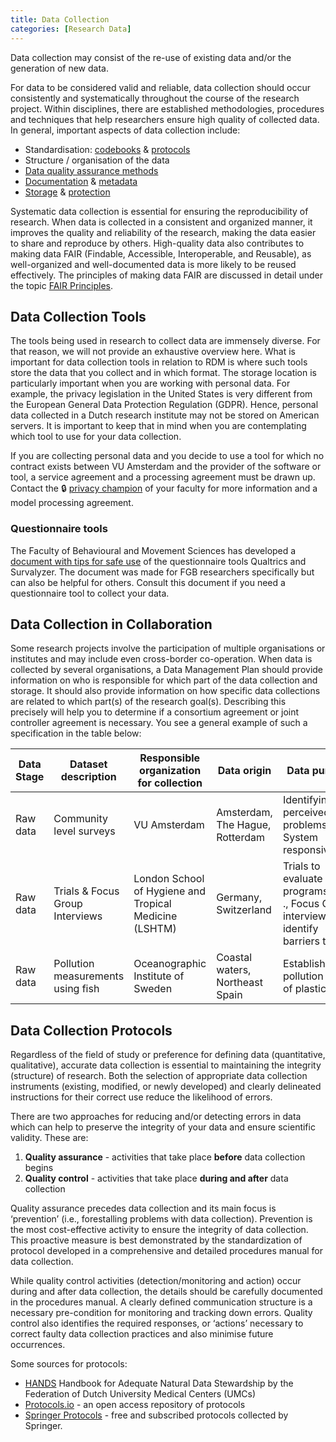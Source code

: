 ```yaml
---
title: Data Collection
categories: [Research Data]
---
```


Data collection may consist of the re-use of existing data and/or the generation of new data.

For data to be considered valid and reliable, data collection should occur consistently and systematically throughout the course of the research project. Within disciplines, there are established methodologies, procedures and techniques that help researchers ensure high quality of collected data. In general, important aspects of data collection include:

* Standardisation: [codebooks](../topics/data-documentation.qmd#codebooks) & [protocols](#data-collection-protocols)
* Structure / organisation of the data
* [Data quality assurance methods](../guides/process-and-analyse.qmd#data-processing)
* [Documentation](../topics/data-documentation.qmd) & [metadata](../topics/metadata.qmd)
* [Storage](../topics/data-storage.qmd) & [protection](../topics/data-protection.qmd)

Systematic data collection is essential for ensuring the reproducibility of research. When data is collected in a consistent and organized manner, it improves the quality and reliability of the research, making the data easier to share and reproduce by others. High-quality data also contributes to making data FAIR (Findable, Accessible, Interoperable, and Reusable), as well-organized and well-documented data is more likely to be reused effectively. The principles of making data FAIR are discussed in detail under the topic [FAIR Principles](../topics/fair-principles.qmd).

## Data Collection Tools

The tools being used in research to collect data are immensely diverse. For that reason, we will not provide an exhaustive overview here. What is important for data collection tools in relation to RDM is where such tools store the data that you collect and in which format. The storage location is particularly important when you are working with personal data. For example, the privacy legislation in the United States is very different from the European General Data Protection Regulation (GDPR). Hence, personal data collected in a Dutch research institute may not be stored on American servers. It is important to keep that in mind when you are contemplating which tool to use for your data collection.

If you are collecting personal data and you decide to use a tool for which no contract exists between VU Amsterdam and the provider of the software or tool, a service agreement and a processing agreement must be drawn up. Contact the 🔒 [privacy champion](https://vu.nl/en/employee/privacy-and-information-security/privacy-champions-information) of your faculty for more information and a model processing agreement.

### Questionnaire tools

The Faculty of Behavioural and Movement Sciences has developed a [document with tips for safe use](https://fgb-rdm.nl/rdm/tools/SecureUseOfQuestionnaireTools.html) of the questionnaire tools Qualtrics and Survalyzer. The document was made for FGB researchers specifically but can also be helpful for others. Consult this document if you need a questionnaire tool to collect your data.

## Data Collection in Collaboration

Some research projects involve the participation of multiple organisations or institutes and may include even cross-border co-operation. When data is collected by several organisations, a Data Management Plan should provide information on who is responsible for which part of the data collection and storage. It should also provide information on how specific data collections are related to which part(s) of the research goal(s). Describing this precisely will help you to determine if a consortium agreement or joint controller agreement is necessary. You see a general example of such a specification in the table below:

| Data Stage | Dataset description                 | Responsible organization for collection                | Data origin                     | Data purpose                                                                               |
|------------|-------------------------------------|--------------------------------------------------------|---------------------------------|--------------------------------------------------------------------------------------------|
| Raw data   | Community level surveys             | VU Amsterdam                           | Amsterdam, The Hague, Rotterdam | Identifying perceived problems, System responsiveness                                      |
| Raw data   | Trials &amp; Focus Group Interviews | London School of Hygiene and Tropical Medicine (LSHTM) | Germany, Switzerland            | Trials to evaluate programs on . . ., Focus Group interviews to identify barriers to . . . |
| Raw data   | Pollution measurements using fish   | Oceanographic Institute of Sweden                      | Coastal waters, Northeast Spain | Establish pollution levels of plastic                                                      |

## Data Collection Protocols

Regardless of the field of study or preference for defining data (quantitative, qualitative), accurate data collection is essential to maintaining the integrity (structure) of research. Both the selection of appropriate data collection instruments (existing, modified, or newly developed) and clearly delineated instructions for their correct use reduce the likelihood of errors.

There are two approaches for reducing and/or detecting errors in data which can help to preserve the integrity of your data and ensure scientific validity. These are:

1. **Quality assurance** - activities that take place **before** data collection begins
2. **Quality control** - activities that take place **during and after** data collection

Quality assurance precedes data collection and its main focus is 'prevention' (i.e., forestalling problems with data collection). Prevention is the most cost-effective activity to ensure the integrity of data collection. This proactive measure is best demonstrated by the standardization of protocol developed in a comprehensive and detailed procedures manual for data collection.

While quality control activities (detection/monitoring and action) occur during and after data collection, the details should be carefully documented in the procedures manual. A clearly defined communication structure is a necessary pre-condition for monitoring and tracking down errors. Quality control also identifies the required responses, or ‘actions’ necessary to correct faulty data collection practices and also minimise future occurrences.

Some sources for protocols:

* [HANDS](https://data4lifesciences.nl/hands2/data-stewardship/) Handbook for Adequate Natural Data Stewardship by the Federation of Dutch University Medical Centers (UMCs)
* [Protocols.io](https://www.protocols.io/) - an open access repository of protocols
* [Springer Protocols](https://experiments.springernature.com/) - free and subscribed protocols collected by Springer.
